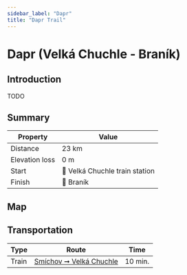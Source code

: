 ```yaml
---
sidebar_label: "Dapr"
title: "Dapr Trail"
---
```


# Dapr (Velká Chuchle - Braník)

## Introduction

TODO

## Summary

| Property | Value |
| --- | --- |
| Distance | 23 km |
| Elevation loss | 0 m |
| Start | 📍 Velká Chuchle train station |
| Finish | 📍 Braník |

## Map

<MapyCzEmbeddedPath id="cunubumoga"></MapyCzEmbeddedPath>

## Transportation

| Type | Route | Time |
| --- | --- | --- |
| Train | [Smíchov ➞ Velká Chuchle](https://idos.idnes.cz/vlakyautobusymhdvse/spojeni/vysledky/?f=Praha-Sm%C3%ADchov&fc=100003&t=Praha-Velk%C3%A1%20Chuchle&tc=100003&direct=true&af=true&trt=150,151,152,153&fcs=3 "See timetable" ) | 10 min. |
